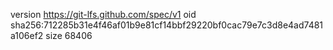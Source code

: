 version https://git-lfs.github.com/spec/v1
oid sha256:712285b31e4f46af01b9e81cf14bbf29220bf0cac79e7c3d8e4ad7481a106ef2
size 68406
